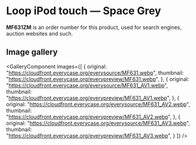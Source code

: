 
# Loop iPod touch — Space Grey

<Callout type='info' emoji='👉🏻'>**MF631ZM** is an order number for this product, used for search engines, auction websites and such.</Callout>

## Image gallery

<GalleryComponent
    images={[
      {
        original: "https://cloudfront.everycase.org/everysource/MF631.webp",
        thumbnail: "https://cloudfront.everycase.org/everypreview/MF631.webp",
      },
      {
        original: "https://cloudfront.everycase.org/everysource/MF631_AV1.webp",
        thumbnail: "https://cloudfront.everycase.org/everypreview/MF631_AV1.webp",
      },
      {
        original: "https://cloudfront.everycase.org/everysource/MF631_AV2.webp",
        thumbnail: "https://cloudfront.everycase.org/everypreview/MF631_AV2.webp",
      },
      {
        original: "https://cloudfront.everycase.org/everysource/MF631_AV3.webp",
        thumbnail: "https://cloudfront.everycase.org/everypreview/MF631_AV3.webp",
      }
    ]}
  />
